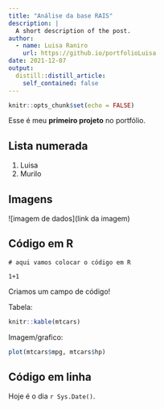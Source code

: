 ```yaml
---
title: "Análise da base RAIS"
description: |
  A short description of the post.
author:
  - name: Luisa Raniro
    url: https://github.io/portfolioLuisa
date: 2021-12-07
output:
  distill::distill_article:
    self_contained: false
---
```


```r
knitr::opts_chunk$set(echo = FALSE)
```

Esse é meu **primeiro projeto** no portfólio.

## Lista numerada

1.  Luisa
2.  Murilo

## Imagens

!\[imagem de dados\](link da imagem)

## Código em R

```undefined
# aqui vamos colocar o código em R

1+1

```

Criamos um campo de código!

Tabela:

```r

knitr::kable(mtcars)

```

Imagem/grafico:

```r

plot(mtcars$mpg, mtcars$hp)

```

## Código em linha

Hoje é o dia `r Sys.Date()`.
